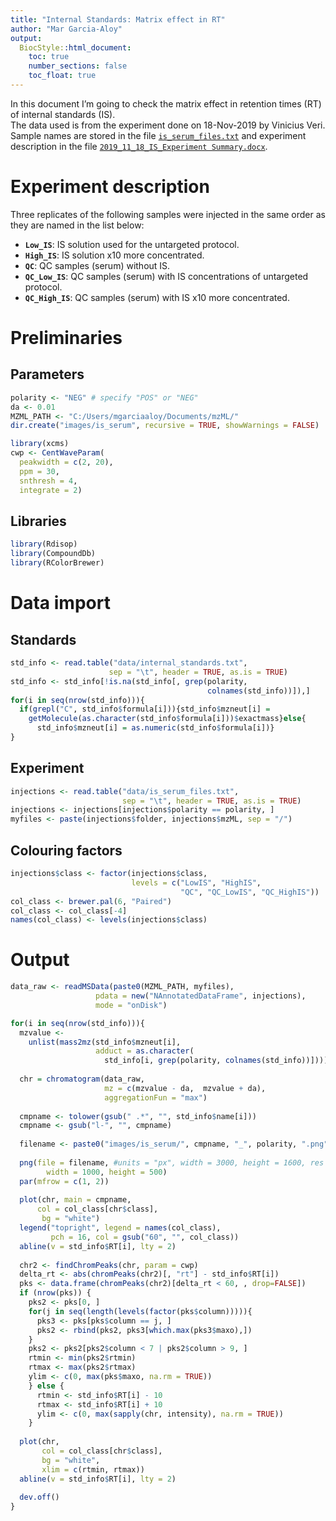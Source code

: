 ```yaml
---
title: "Internal Standards: Matrix effect in RT"
author: "Mar Garcia-Aloy"
output: 
  BiocStyle::html_document:
    toc: true
    number_sections: false
    toc_float: true
---
```


In this document I'm going to check the matrix effect in retention times (RT) of internal standards (IS).  
The data used is from the experiment done on 18-Nov-2019 by Vinicius Veri. Sample names are stored in the file [`is_serum_files.txt`](data/is_serum_files.txt) and experiment description in the file [`2019_11_18_IS_Experiment Summary.docx`](data/experiment_description/2019_11_18_IS_Experiment Summary.docx).    

# Experiment description
Three replicates of the following samples were injected in the same order as they are named in the list below:  
  
- **`Low_IS`**: IS solution used for the untargeted protocol.     
- **`High_IS`**: IS solution x10 more concentrated.  
- **`QC`**: QC samples (serum) without IS.  
- **`QC_Low_IS`**: QC samples (serum) with IS concentrations of untargeted protocol.  
- **`QC_High_IS`**: QC samples (serum) with IS x10 more concentrated.  

# Preliminaries
## Parameters
```r
polarity <- "NEG" # specify "POS" or "NEG"
da <- 0.01
MZML_PATH <- "C:/Users/mgarciaaloy/Documents/mzML/"
dir.create("images/is_serum", recursive = TRUE, showWarnings = FALSE)

library(xcms)
cwp <- CentWaveParam(
  peakwidth = c(2, 20), 
  ppm = 30, 
  snthresh = 4,
  integrate = 2)
```

## Libraries
```r
library(Rdisop)
library(CompoundDb)
library(RColorBrewer)
```

# Data import
## Standards
```r
std_info <- read.table("data/internal_standards.txt",
                      sep = "\t", header = TRUE, as.is = TRUE)
std_info <- std_info[!is.na(std_info[, grep(polarity, 
                                            colnames(std_info))]),]
for(i in seq(nrow(std_info))){
  if(grepl("C", std_info$formula[i])){std_info$mzneut[i] = 
    getMolecule(as.character(std_info$formula[i]))$exactmass}else{
      std_info$mzneut[i] = as.numeric(std_info$formula[i])}
}
```

## Experiment
```r
injections <- read.table("data/is_serum_files.txt", 
                         sep = "\t", header = TRUE, as.is = TRUE)
injections <- injections[injections$polarity == polarity, ]
myfiles <- paste(injections$folder, injections$mzML, sep = "/") 
```

## Colouring factors
```r
injections$class <- factor(injections$class, 
                           levels = c("LowIS", "HighIS", 
                                      "QC", "QC_LowIS", "QC_HighIS"))
col_class <- brewer.pal(6, "Paired")
col_class <- col_class[-4]
names(col_class) <- levels(injections$class)
```

# Output
```r
data_raw <- readMSData(paste0(MZML_PATH, myfiles), 
                   pdata = new("NAnnotatedDataFrame", injections),
                   mode = "onDisk")

for(i in seq(nrow(std_info))){
  mzvalue <- 
    unlist(mass2mz(std_info$mzneut[i], 
                   adduct = as.character(
                     std_info[i, grep(polarity, colnames(std_info))])))
  
  chr = chromatogram(data_raw, 
                     mz = c(mzvalue - da,  mzvalue + da),
                     aggregationFun = "max")
  
  cmpname <- tolower(gsub(" .*", "", std_info$name[i]))
  cmpname <- gsub("l-", "", cmpname)
  
  filename <- paste0("images/is_serum/", cmpname, "_", polarity, ".png")
  
  png(file = filename, #units = "px", width = 3000, height = 1600, res = 300
        width = 1000, height = 500)
  par(mfrow = c(1, 2))
  
  plot(chr, main = cmpname,
      col = col_class[chr$class],
       bg = "white")
  legend("topright", legend = names(col_class), 
         pch = 16, col = gsub("60", "", col_class))
  abline(v = std_info$RT[i], lty = 2)
  
  chr2 <- findChromPeaks(chr, param = cwp)
  delta_rt <- abs(chromPeaks(chr2)[, "rt"] - std_info$RT[i])
  pks <- data.frame(chromPeaks(chr2)[delta_rt < 60, , drop=FALSE])
  if (nrow(pks)) {
    pks2 <- pks[0, ]
    for(j in seq(length(levels(factor(pks$column))))){
      pks3 <- pks[pks$column == j, ]
      pks2 <- rbind(pks2, pks3[which.max(pks3$maxo),])
    }
    pks2 <- pks2[pks2$column < 7 | pks2$column > 9, ]
    rtmin <- min(pks2$rtmin)
    rtmax <- max(pks2$rtmax)
    ylim <- c(0, max(pks$maxo, na.rm = TRUE))
    } else {
      rtmin <- std_info$RT[i] - 10
      rtmax <- std_info$RT[i] + 10
      ylim <- c(0, max(sapply(chr, intensity), na.rm = TRUE))
    }
  
  plot(chr, 
       col = col_class[chr$class],
       bg = "white",
       xlim = c(rtmin, rtmax))
  abline(v = std_info$RT[i], lty = 2)
  
  dev.off()
}
```

